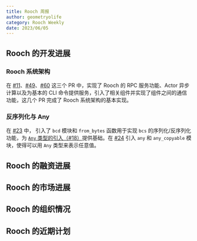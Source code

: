 ```yaml
---
title: Rooch 周报
author: geometryolife
category: Rooch Weekly
date: 2023/06/05
---
```


## Rooch 的开发进展

### Rooch 系统架构

在 [#11](https://github.com/rooch-network/rooch/issues/11)、[#49](https://github.com/rooch-network/rooch/pull/49)、[#60](https://github.com/rooch-network/rooch/pull/60) 这三个 PR 中，实现了 Rooch 的 RPC 服务功能、Actor 异步计算以及为基本的 CLI 命令提供服务，引入了相关组件并实现了组件之间的通信功能，这几个 PR 完成了 Rooch 系统架构的基本实现。

### 反序列化与 Any

在 [#23](https://github.com/rooch-network/rooch/pull/23) 中， 引入了 `bcd` 模块和 `from_bytes` 函数用于实现 `bcs` 的序列化/反序列化功能，为 [`Any` 类型的引入（#18）](https://github.com/rooch-network/rooch/issues/18)提供基础。在 [#24](https://github.com/rooch-network/rooch/pull/24) 引入 `any` 和 `any_copyable` 模块，使得可以用 `Any` 类型来表示任意值。

## Rooch 的融资进展

## Rooch 的市场进展

## Rooch 的组织情况

## Rooch 的近期计划
